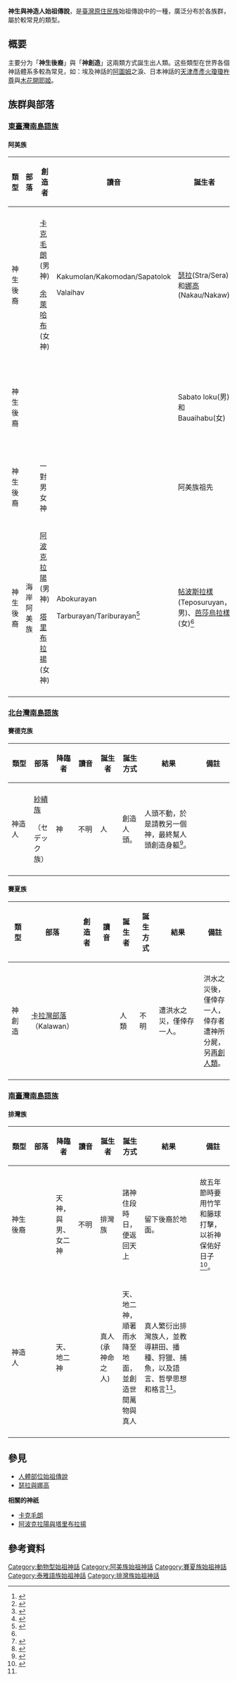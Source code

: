 {{expert|subject=臺灣原住民族}}
'''神生與神造人始祖傳說'''，是[[臺灣原住民族|臺灣原住民族]]始祖傳說中的一種，廣泛分布於各族群，屬於較常見的類型。

== 概要 ==
主要分为「'''神生後裔'''」與「'''神創造'''」这兩類方式誕生出人類。这些類型在世界各個神話體系多較為常見，如：埃及神話的[[阿圖姆|阿圖姆]]之淚、日本神話的[[天津彥彥火瓊瓊杵尊|天津彥彥火瓊瓊杵尊]]與[[木花開耶姬|木花開耶姬]]。

== 族群與部落 ==
=== [[東臺灣南島語族|東臺灣南島語族]] ===
==== 阿美族 ====
{| class="wikitable sortable"
! width=10%|類型!!width=10%|部落!!width=10%|創造者!!width=10%|讀音!!width=10%|誕生者!!width=10%|情節!!width=25%|結果!!width=15%|備註
|-align=center
|-
|神生後裔
|
|[[卡克毛朗|卡克毛朗]](男神)

[[余萊哈布|余萊哈布]](女神)
|Kakumolan/Kakomodan/Sapatolok

Valaihav
|[[瑟拉與娜高|瑟拉]](Stra/Sera)和[[瑟拉與娜高|娜高]](Nakau/Nakaw)
|兩位惡神索要動物未果，故請鰻魚母神-[[萬遜·馬特拉|萬遜·馬特拉]]（Kosomatora）製造洪水。
|Kakumolan和valaihav逃至天上，[[瑟拉與娜高|瑟拉]]和[[瑟拉與娜高|娜高]]乘木臼漂流<ref name="原語による台灣高砂族傳說集">{{cite book |last= |first= |date=1996-01-01 |title=原語による台灣高砂族傳說集 |url=https://sanmin.com.tw/Product/index/006625399 |location= |publisher=[[南天|南天]] |page= |isbn=9789576383045 |author=[[臺北帝國大學|臺北帝國大學]][[言語學研究室|言語學研究室]]調查 |access-date=2021-01-18 |archive-date=2020-04-06 |archive-url=https://web.archive.org/web/20200406225119/https://www.sanmin.com.tw/product/index/006625399 |dead-url=no }}</ref>。
|與[[粟起源|粟起源]]有所相關<ref name="植物（農業）起源">{{cite web|author= |title=植物（農業）起源 |url=http://210.240.125.35/citing/citing_content.asp?id=2348&keyword=%AF%AB%B8%DC%B6%C7%BB%A1 |publisher=臺灣原住民歷史語言文化大辭典 |work=臺灣原住民族資訊資源網 |accessdate=}}</ref>。
|-
|-
|神生後裔
|
|
|
|Sabato loku(男)和Bauaihabu(女)
|Gara和[[瑟拉與娜高|娜高]](Nakau)
|Sabato loku(男)和Bauaihabu(女)由金梯從天降至Tabira溪上游的Taurayan山<ref name="蕃族一班">{{cite web|author=[[黃文新|黃文新]] 譯 |title=《[[蕃族一班|蕃族一班]]》|work=[[警察本署|警察本署]] |accessdate=1916(大正5年) }}</ref>。
|
|-
|神生後裔
|
|一對男女神
|
|阿美族祖先
|男女神男女神情投意合並繁衍。
|生育眾多的子孫<ref name="阿美族的口碑與傳說故事">{{cite web|author=[[林道生|林道生]] |title=《[[阿美族的口碑與傳說故事|阿美族的口碑與傳說故事]]》|work=[[東海岸評論|東海岸評論]] |accessdate=1991年 }}</ref>。
|
|-
|神生後裔
|海岸阿美族
|[[阿波克拉陽與塔里布拉揚|阿波克拉陽]](男神)

[[阿波克拉陽與塔里布拉揚|塔里布拉揚]](女神)
|Abokurayan

Tarburayan/Tariburayan<ref name="臺灣の蕃族研究">{{cite web|author=[[鈴木作太郎|鈴木作太郎]] |title=《[[臺灣の蕃族研究|臺灣の蕃族研究]]》|work=[[臺灣史籍刊行會|臺灣史籍刊行會]] |accessdate=1932-09 }}</ref>
|[[帖波斯拉樣|帖波斯拉樣]](Teposuruyan，男)、[[芭莎烏拉樣|芭莎烏拉樣]](女)<ref name="阿美族的口碑與傳說故事"></ref>
|降臨於Boruto島，後模擦枝藤枝而懂得生火，因[[鶺鴒|鶺鴒]]而領悟繁衍之意。
|造獨木舟，率子女遷移至[[塔基利斯|塔基利斯]]，並發現農作<ref name="鯤島三字經">{{cite web|author=[[莊添池|莊添池]] |title=《[[鯤島三字經|鯤島三字經]]》|work=[[臺灣省|臺灣省]][[台中聖賢堂|台中聖賢堂]] |accessdate= }}</ref><ref name="生蕃傳說集">{{cite book |last= |first= |date=1923 |title=《[[生蕃傳說集|生蕃傳說集]]》 |url= |location= |publisher=[[杉田重藏書店|杉田重藏書店]]|page= |isbn=9789576383045|author=[[佐山融吉|佐山融吉]]、[[大西吉壽|大西吉壽]]}}</ref>。
|與[[火|火]]、[[獨木舟|獨木舟]]、[[粟|粟]]有所相關。
|-
|}

=== [[北台灣南島語族|北台灣南島語族]] ===
==== 賽德克族 ====
{| class="wikitable sortable"
! width=10%|類型!!width=10%|部落!!width=10%|降臨者!!width=10%|讀音!!width=10%|誕生者!!width=10%|誕生方式!!width=25%|結果!!width=15%|備註
|-align=center
|-
|神造人
|[[紗績族|紗績族]]

（セデック族）
|神
|不明
|人
|創造人頭。
|人頭不動，於是請教另一個神，最終幫人頭創造身軀<ref name="蕃族調查報告書：紗績族後篇">{{cite book |last= |first= |date=1923 |title=《[[蕃族調查報告書|蕃族調查報告書]]：紗績族後篇》 |url= |location= |publisher= |page= |isbn= |author=[[佐山融吉|佐山融吉]]}}</ref>。
|
|-
|}

==== 賽夏族 ====
{| class="wikitable sortable"
! width=10%|類型!!width=10%|部落!!width=10%|創造者!!width=10%|讀音!!width=10%|誕生者!!width=10%|誕生方式!!width=25%|結果!!width=15%|備註
|-align=center
|-
|神創造
|[[卡拉灣部落|卡拉灣部落]]（Kalawan）
|
|
|人類
|不明
|遭洪水之災，僅倖存一人。
|洪水之災後，僅倖存一人，倖存者遭神所分屍，另[[人體部位始祖傳說|再創人類]]。
|-
|}

=== [[南臺灣南島語族|南臺灣南島語族]] ===
==== 排灣族 ====
{| class="wikitable sortable"
! width=10%|類型!!width=10%|部落!!width=10%|降臨者!!width=10%|讀音!!width=10%|誕生者!!width=10%|誕生方式!!width=25%|結果!!width=15%|備註
|-align=center
|-
|神生後裔
|
|天神，與男、女二神
|不明
|排灣族
|諸神住段時日，便返回天上
|留下後裔於地面。
|故五年節時要用竹竿和籐球打擊，以祈神保佑好日子<ref name="排灣族信仰體系3">{{cite web|author=[[龍寶麒|龍寶麒]] |title=《排灣族信仰體系》 |url= |publisher= |work=[[民族學研究集刊|民族學研究集刊]] |accessdate=1964 }}</ref>。
|-
|神造人
|
|天、地二神
|
|真人(承神命之人)
|天、地二神，順著雨水降至地面，並創造世間萬物與真人
|真人繁衍出排灣族人，並教導耕田、播種、狩獵、捕魚，以及語言、哲學思想和格言<ref name="排灣族信仰體系3"></ref>。
|
|-
|}

==參見==
* [[人體部位始祖傳說|人體部位始祖傳說]]
* [[瑟拉與娜高|瑟拉與娜高]]
'''相關的神祇'''
* [[卡克毛朗|卡克毛朗]]
* [[阿波克拉陽與塔里布拉揚|阿波克拉陽與塔里布拉揚]]

==參考資料==
{{reflist}}





[[Category:動物型始祖神話|Category:動物型始祖神話]]
[[Category:阿美族始祖神話|Category:阿美族始祖神話]]
[[Category:賽夏族始祖神話|Category:賽夏族始祖神話]]
[[Category:泰雅語族始祖神話|Category:泰雅語族始祖神話]]
[[Category:排灣族始祖神話|Category:排灣族始祖神話]]